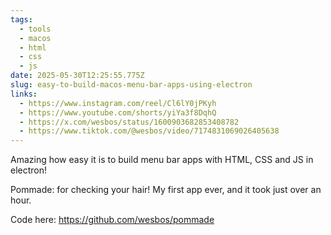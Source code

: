 ```yaml
---
tags:
  - tools
  - macos
  - html
  - css
  - js
date: 2025-05-30T12:25:55.775Z
slug: easy-to-build-macos-menu-bar-apps-using-electron
links:
  - https://www.instagram.com/reel/Cl6lY0jPKyh
  - https://www.youtube.com/shorts/yiYa3f8DqhQ
  - https://x.com/wesbos/status/1600903682853408782
  - https://www.tiktok.com/@wesbos/video/7174831069026405638
---
```


Amazing how easy it is to build menu bar apps with HTML, CSS and JS in electron!

Pommade: for checking your hair! My first app ever, and it took just over an hour.

Code here: https://github.com/wesbos/pommade
